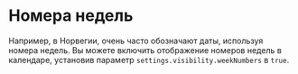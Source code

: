 # Номера недель

Например, в Норвегии, очень часто обозначают даты, используя номера недель.
Вы можете включить отображение номеров недель в календаре, установив параметр `settings.visibility.weekNumbers` в `true`.

<Sandbox example="internationalization-week-numbers" />
